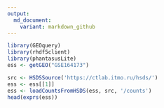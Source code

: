 ```yaml
---
output:
  md_document:
    variant: markdown_github
---
```

```r
library(GEOquery)
library(rhdf5client)
library(phantasusLite)
ess <- getGEO("GSE164173")

src <- HSDSSource('https://ctlab.itmo.ru/hsds/')
ess <- ess[[1]]
ess <- loadCountsFromHSDS(ess, src, '/counts')
head(exprs(ess))

```
